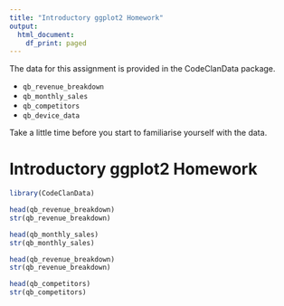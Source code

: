 ```yaml
---
title: "Introductory ggplot2 Homework"
output:
  html_document:
    df_print: paged
---
```



The data for this assignment is provided in the CodeClanData package.

* `qb_revenue_breakdown`
* `qb_monthly_sales`
* `qb_competitors`
* `qb_device_data`

Take a little time before you start to familiarise yourself with the data.

# Introductory ggplot2 Homework

```r
library(CodeClanData)
```

```r
head(qb_revenue_breakdown)
str(qb_revenue_breakdown)

head(qb_monthly_sales)
str(qb_monthly_sales)

head(qb_revenue_breakdown)
str(qb_revenue_breakdown)

head(qb_competitors)
str(qb_competitors)
```

